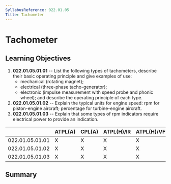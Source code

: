 ```yaml
---
SyllabusReference: 022.01.05
Title: Tachometer
---
```


# Tachometer

## Learning Objectives

1.  **022.01.05.01.01** -- List the following types of tachometers, describe
    their basic operating principle and give examples of use:
    - mechanical (rotating magnet);
    - electrical (three-phase tacho-generator);
    - electronic (impulse measurement with speed probe and phonic wheel); and
      describe the operating principle of each type.
2.  **022.01.05.01.02** -- Explain the typical units for engine speed: rpm for
    piston-engine aircraft; percentage for turbine-engine aircraft.
3.  **022.01.05.01.03** -- Explain that some types of rpm indicators require
    electrical power to provide an indication.

|                 | ATPL(A) | CPL(A) | ATPL(H)/IR | ATPL(H)/VFR | CPL(H) | IR  | CBIR(A) |
| --------------- | ------- | ------ | ---------- | ----------- | ------ | --- | ------- |
| 022.01.05.01.01 | X       | X      | X          | X           | X      |     |         |
| 022.01.05.01.02 | X       | X      | X          | X           | X      |     |         |
| 022.01.05.01.03 | X       | X      | X          | X           | X      |     |         |

## Summary
